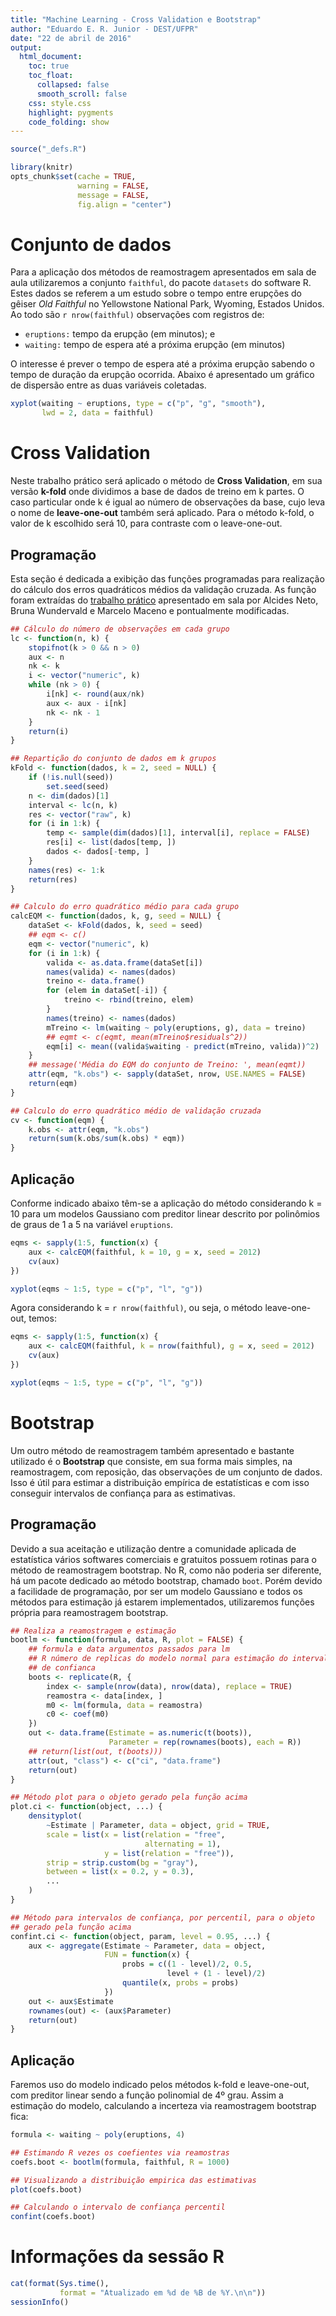 ```yaml
---
title: "Machine Learning - Cross Validation e Bootstrap"
author: "Eduardo E. R. Junior - DEST/UFPR"
date: "22 de abril de 2016"
output:
  html_document:
    toc: true
    toc_float:
      collapsed: false
      smooth_scroll: false
    css: style.css
    highlight: pygments
    code_folding: show
---
```


```r
source("_defs.R")
```

```r

library(knitr)
opts_chunk$set(cache = TRUE,
               warning = FALSE,
               message = FALSE,
               fig.align = "center")

```

# Conjunto de dados #

Para a aplicação dos métodos de reamostragem apresentados em sala de
aula utilizaremos a conjunto `faithful`, do pacote `datasets` do
software R. Estes dados se referem a um estudo sobre o tempo entre
erupções do gêiser _Old Faithful_ no Yellowstone National Park, Wyoming,
Estados Unidos. Ao todo são `r nrow(faithful)` observações com registros
de:

* `eruptions:` tempo da erupção (em minutos); e
* `waiting:` tempo de espera até a próxima erupção (em minutos)

O interesse é prever o tempo de espera até a próxima erupção sabendo o
tempo de duração da erupção ocorrida. Abaixo é apresentado um gráfico de
dispersão entre as duas variáveis coletadas.

```r

xyplot(waiting ~ eruptions, type = c("p", "g", "smooth"),
       lwd = 2, data = faithful)

```

# Cross Validation #

Neste trabalho prático será aplicado o método de **Cross Validation**,
em sua versão **k-fold** onde dividimos a base de dados de treino em k
partes. O caso particular onde k é igual ao número de observações da base,
cujo leva o nome de **leave-one-out** também será aplicado. Para o
método k-fold, o valor de k escolhido será 10, para contraste com o
leave-one-out.

## Programação ##

Esta seção é dedicada a exibição das funções programadas para realização
do cálculo dos erros quadráticos médios da validação cruzada. As função
foram extraídas do
[trabalho prático](http://www.leg.ufpr.br/~eferreira/CE064/metodosDeReamostragem.html)
apresentado em sala por Alcides Neto, Bruna Wundervald e Marcelo Maceno
e pontualmente modificadas.

```r

## Cálculo do número de observações em cada grupo
lc <- function(n, k) {
    stopifnot(k > 0 && n > 0)
    aux <- n
    nk <- k
    i <- vector("numeric", k)
    while (nk > 0) {
        i[nk] <- round(aux/nk)
        aux <- aux - i[nk]
        nk <- nk - 1
    }
    return(i)
}

## Repartição do conjunto de dados em k grupos
kFold <- function(dados, k = 2, seed = NULL) {
    if (!is.null(seed))
        set.seed(seed)
    n <- dim(dados)[1]
    interval <- lc(n, k)
    res <- vector("raw", k)
    for (i in 1:k) {
        temp <- sample(dim(dados)[1], interval[i], replace = FALSE)
        res[i] <- list(dados[temp, ])
        dados <- dados[-temp, ]
    }
    names(res) <- 1:k
    return(res)
}

## Calculo do erro quadrático médio para cada grupo
calcEQM <- function(dados, k, g, seed = NULL) {
    dataSet <- kFold(dados, k, seed = seed)
    ## eqm <- c()
    eqm <- vector("numeric", k)
    for (i in 1:k) {
        valida <- as.data.frame(dataSet[i])
        names(valida) <- names(dados)
        treino <- data.frame()
        for (elem in dataSet[-i]) {
            treino <- rbind(treino, elem)
        }
        names(treino) <- names(dados)
        mTreino <- lm(waiting ~ poly(eruptions, g), data = treino)
        ## eqmt <- c(eqmt, mean(mTreino$residuals^2))
        eqm[i] <- mean((valida$waiting - predict(mTreino, valida))^2)
    }
    ## message('Média do EQM do conjunto de Treino: ', mean(eqmt))
    attr(eqm, "k.obs") <- sapply(dataSet, nrow, USE.NAMES = FALSE)
    return(eqm)
}

## Calculo do erro quadrático médio de validação cruzada
cv <- function(eqm) {
    k.obs <- attr(eqm, "k.obs")
    return(sum(k.obs/sum(k.obs) * eqm))
}

```

## Aplicação ##

Conforme indicado abaixo têm-se a aplicação do método considerando k =
10 para um modelos Gaussiano com preditor linear descrito por polinômios
de graus de 1 a 5 na variável `eruptions`.

```r

eqms <- sapply(1:5, function(x) {
    aux <- calcEQM(faithful, k = 10, g = x, seed = 2012)
    cv(aux)
})

xyplot(eqms ~ 1:5, type = c("p", "l", "g"))

```

Agora considerando k = `r nrow(faithful)`, ou seja, o método
leave-one-out, temos:

```r

eqms <- sapply(1:5, function(x) {
    aux <- calcEQM(faithful, k = nrow(faithful), g = x, seed = 2012)
    cv(aux)
})

xyplot(eqms ~ 1:5, type = c("p", "l", "g"))

```

# Bootstrap #

Um outro método de reamostragem também apresentado e bastante utilizado
é o **Bootstrap** que consiste, em sua forma mais simples, na
reamostragem, com reposição, das observações de um conjunto de
dados. Isso é útil para estimar a distribuição empírica de
estatísticas e com isso conseguir intervalos de confiança para as
estimativas.


## Programação ##

Devido a sua aceitação e utilização dentre a comunidade aplicada de
estatística vários softwares comerciais e gratuitos possuem rotinas para
o método de reamostragem bootstrap. No R, como não poderia ser
diferente, há um pacote dedicado ao método bootstrap, chamado
`boot`. Porém devido a facilidade de programação, por ser um modelo
Gaussiano e todos os métodos para estimação já estarem implementados,
utilizaremos funções própria para reamostragem bootstrap.

```r

## Realiza a reamostragem e estimação
bootlm <- function(formula, data, R, plot = FALSE) {
    ## formula e data argumentos passados para lm
    ## R número de replicas do modelo normal para estimação do intervalo
    ## de confianca
    boots <- replicate(R, {
        index <- sample(nrow(data), nrow(data), replace = TRUE)
        reamostra <- data[index, ]
        m0 <- lm(formula, data = reamostra)
        c0 <- coef(m0)
    })
    out <- data.frame(Estimate = as.numeric(t(boots)),
                      Parameter = rep(rownames(boots), each = R))
    ## return(list(out, t(boots)))
    attr(out, "class") <- c("ci", "data.frame")
    return(out)
}

## Método plot para o objeto gerado pela função acima
plot.ci <- function(object, ...) {
    densityplot(
        ~Estimate | Parameter, data = object, grid = TRUE,
        scale = list(x = list(relation = "free",
                              alternating = 1),
                     y = list(relation = "free")),
        strip = strip.custom(bg = "gray"),
        between = list(x = 0.2, y = 0.3),
        ...
    )
}

## Método para intervalos de confiança, por percentil, para o objeto
## gerado pela função acima
confint.ci <- function(object, param, level = 0.95, ...) {
    aux <- aggregate(Estimate ~ Parameter, data = object,
                     FUN = function(x) {
                         probs = c((1 - level)/2, 0.5,
                                   level + (1 - level)/2)
                         quantile(x, probs = probs)
                     })
    out <- aux$Estimate
    rownames(out) <- (aux$Parameter)
    return(out)
}

```

## Aplicação ##

Faremos uso do modelo indicado pelos métodos k-fold e leave-one-out, com
preditor linear sendo a função polinomial de 4º grau. Assim a estimação
do modelo, calculando a incerteza via reamostragem bootstrap fica:

```r

formula <- waiting ~ poly(eruptions, 4)

## Estimando R vezes os coefientes via reamostras
coefs.boot <- bootlm(formula, faithful, R = 1000)

## Visualizando a distribuição empirica das estimativas
plot(coefs.boot)

## Calculando o intervalo de confiança percentil
confint(coefs.boot)

```

# Informações da sessão R #

```r
cat(format(Sys.time(),
           format = "Atualizado em %d de %B de %Y.\n\n"))
sessionInfo()
```
